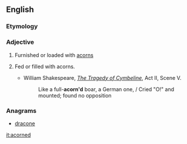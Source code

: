 ==English==

===Etymology===
{{suffix|acorn|ed}}

===Adjective===
{{en-adj|-}}

# Furnished or loaded with [[acorn]]s
# {{context|rare}} Fed or filled with acorns.
#* William Shakespeare, ''[[wikisource:The Tragedy of Cymbeline|The Tragedy of Cymbeline]]'', Act II, Scene V.
#*: Like a full-'''acorn'd''' boar, a German one, / Cried "O!" and mounted; found no opposition

===Anagrams===
* [[dracone#English|dracone]]

[[it:acorned]]